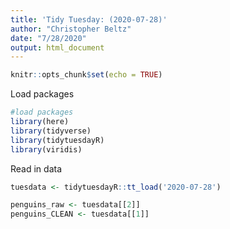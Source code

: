 ```yaml
---
title: 'Tidy Tuesday: (2020-07-28)'
author: "Christopher Beltz"
date: "7/28/2020"
output: html_document
---
```


```r
knitr::opts_chunk$set(echo = TRUE)
```


Load packages

```r
#load packages
library(here)
library(tidyverse) 
library(tidytuesdayR)
library(viridis)
```


Read in data

```r
tuesdata <- tidytuesdayR::tt_load('2020-07-28')

penguins_raw <- tuesdata[[2]]
penguins_CLEAN <- tuesdata[[1]]
```


